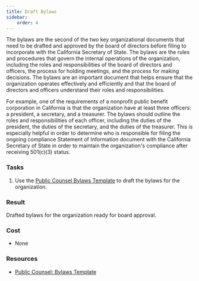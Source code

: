 ```yaml
---
title: Draft Bylaws
sidebar:
    order: 4
---
```


The bylaws are the second of the two key organizational documents that need to be drafted and approved by the board of directors before filing to incorporate 
with the California Secretary of State. The bylaws are the rules and procedures that govern the internal operations of the organization, including the roles and 
responsibilities of the board of directors and officers, the process for holding meetings, and the process for making decisions. The bylaws are an important 
document that helps ensure that the organization operates effectively and efficiently and that the board of directors and officers understand their roles and 
responsibilities.

For example, one of the requirements of a nonprofit public benefit corporation in California is that the organization have at least three officers: a president,
a secretary, and a treasurer. The bylaws should outline the roles and responsibilities of each officer, including the duties of the president, the duties of the
secretary, and the duties of the treasurer. This is especially helpful in order to determine who is responsible for filing the ongoing compliance Statement of
Information document with the California Secretary of State in order to maintain the organization's compliance after receiving 501(c)(3) status.

### Tasks

<Steps>

1. Use the [Public Counsel Bylaws Template](https://publiccounsel.org/publications/annotated-form-of-bylaws-for-a-california-nonprofit-public-benefit-corporation/) to
draft the bylaws for the organization.

</Steps>

### Result

Drafted bylaws for the organization ready for board approval.

### Cost

- None

### Resources

- [Public Counsel: Bylaws Template](https://publiccounsel.org/publications/annotated-form-of-bylaws-for-a-california-nonprofit-public-benefit-corporation/)
